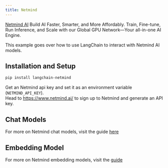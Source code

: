 ```yaml
---
title: Netmind
---
```


[Netmind AI](https://www.netmind.ai/) Build AI Faster, Smarter, and More Affordably.
Train, Fine-tune, Run Inference, and Scale with our Global GPU Network—Your all-in-one AI Engine.

This example goes over how to use LangChain to interact with Netmind AI models.


## Installation and Setup

```bash
pip install langchain-netmind
```

Get an Netmind api key and set it as an environment variable (`NETMIND_API_KEY`).  
Head to https://www.netmind.ai/ to sign up to Netmind and generate an API key. 



## Chat Models

For more on Netmind chat models, visit the guide [here](/oss/javascript/integrations/chat/netmind)

## Embedding Model

For more on Netmind embedding models, visit the [guide](/oss/javascript/integrations/text_embedding/netmind)
